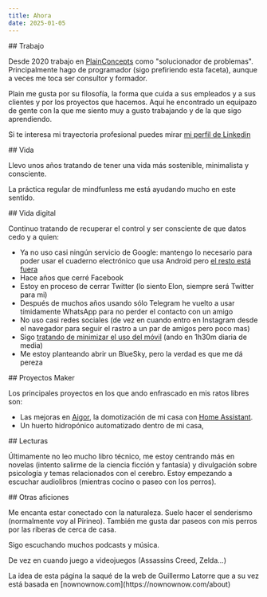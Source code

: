 ```yaml
---
title: Ahora
date: 2025-01-05
---
```


<Section >
## Trabajo

Desde 2020 trabajo en [PlainConcepts](https://plainconcepts.com) como "solucionador de problemas". Principalmente hago de programador (sigo prefiriendo esta faceta), aunque a veces me toca ser consultor y formador.

Plain me gusta por su filosofía, la forma que cuida a sus empleados y a sus clientes y por los proyectos que hacemos. Aquí he encontrado un equipazo de gente con la que me siento muy a gusto trabajando y de la que sigo aprendiendo.

Si te interesa mi trayectoria profesional puedes mirar [mi perfil de Linkedin](https://linkedin.com/in/francho)

</Section>

<Section>
## Vida

Llevo unos años tratando de tener una vida más sostenible, minimalista y consciente.

La práctica regular de mindfunless me está ayudando mucho en este sentido.

</Section>

<Section >
## Vida digital

Continuo tratando de recuperar el control y ser consciente de que datos cedo y a quien:

- Ya no uso casi ningún servicio de Google: mantengo lo necesario para poder usar el cuaderno electrónico que usa Android pero [el resto está fuera](/uso/)
- Hace años que cerré Facebook
- Estoy en proceso de cerrar Twitter (lo siento Elon, siempre será Twitter para mi)
- Después de muchos años usando sólo Telegram he vuelto a usar tímidamente WhatsApp para no perder el contacto con un amigo
- No uso casi redes sociales (de vez en cuando entro en Instagram desde el navegador para seguir el rastro a un par de amigos pero poco mas)
- Sigo [tratando de minimizar el uso del móvil](/blog/2019-05-01-5-consejos-para-usar-el-movil/) (ando en 1h30m diaria de media)
- Me estoy planteando abrir un BlueSky, pero la verdad es que me dá pereza

</Section>

<Section>
## Proyectos Maker

Los principales proyectos en los que ando enfrascado en mis ratos libres son:

- Las mejoras en [Aigor](/proyectos/aigor), la domotización de mi casa con [Home Assistant](https://www.home-assistant.io/).
- Un huerto hidropónico automatizado dentro de mi casa,

</Section>

<Section>
## Lecturas

Últimamente no leo mucho libro técnico, me estoy centrando más en novelas (intento salirme de la ciencia ficción y fantasía) y divulgación sobre psicología y temas relacionados con el cerebro.
Estoy empezando a escuchar audiolibros (mientras cocino o paseo con los perros).

</Section>

<Section >
## Otras aficiones

Me encanta estar conectado con la naturaleza. Suelo hacer el senderismo (normalmente voy al Pirineo). También me gusta dar paseos con mis perros por las riberas de cerca de casa.

Sigo escuchando muchos podcasts y música.

De vez en cuando juego a videojuegos (Assassins Creed, Zelda...)

</Section>

<Section type="disclaimer">
  La idea de esta página la saqué de la web de Guillermo Latorre que a su vez
  está basada en [nownownow.com](https://nownownow.com/about)
</Section>
